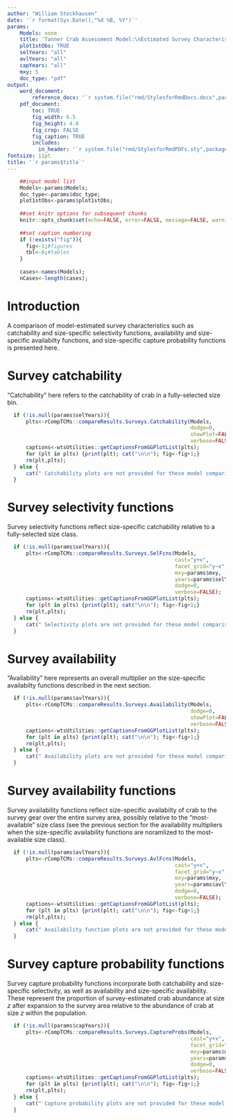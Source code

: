 ```yaml
---
author: "William Stockhausen"
date: '`r format(Sys.Date(),"%d %B, %Y")`'
params: 
    Models: none
    title: 'Tanner Crab Assessment Model:\nEstimated Survey Characteristics' 
    plot1stObs: TRUE
    selYears: "all"
    avlYears: "all"
    capYears: "all"
    mxy: 5
    doc_type: "pdf"
output: 
    word_document: 
        reference_docx: '`r system.file("rmd/StylesforRmdDocs.docx",package="wtsUtilities")`'
    pdf_document: 
        toc: TRUE
        fig_width: 6.5
        fig_height: 4.0
        fig_crop: FALSE
        fig_caption: TRUE
        includes:
          in_header: '`r system.file("rmd/StylesforRmdPDFs.sty",package="wtsUtilities")`'
fontsize: 11pt
title: '`r params$title`'
---
```


```r
    ##input model list
    Models<-params$Models;
    doc_type<-params$doc_type;
    plot1stObs<-params$plot1stObs;
    
    ##set knitr options for subsequent chunks
    knitr::opts_chunk$set(echo=FALSE, error=FALSE, message=FALSE, warning=FALSE, concordance=TRUE, fig.width=6.5, fig.height=6.5, out.width="6.5in",dpi=300)
    
    ##set caption numbering
    if (!exists("fig")){
      fig<-1;#figures
      tbl<-0;#tables
    }
    
    cases<-names(Models);
    nCases<-length(cases);
```

# Introduction
A comparison of model-estimated survey characteristics such as catchability and size-specific selectivity functions, 
availability and size-specific availabilty functions, and size-specific capture probability functions is presented here.

\clearpage

# Survey catchability
"Catchability" here refers to the catchability of crab in a fully-selected size bin.

```r
  if (!is.null(params$selYears)){
      plts<-rCompTCMs::compareResults.Surveys.Catchability(Models,
                                                           dodge=0,
                                                           showPlot=FALSE,
                                                           verbose=FALSE)
      captions<-wtsUtilities::getCaptionsFromGGPlotList(plts);
      for (plt in plts) {print(plt); cat("\n\n"); fig<-fig+1;}
      rm(plt,plts);
  } else {
      cat(" Catchability plots are not provided for these model comparisons.\n\n");
  }
```

\FloatBarrier

\clearpage 

# Survey selectivity functions
Survey selectivity functions reflect size-specific catchability relative to a fully-selected size class.

```r
  if (!is.null(params$selYears)){
      plts<-rCompTCMs::compareResults.Surveys.SelFcns(Models,
                                                      cast="y+x",
                                                      facet_grid="y~x",
                                                      mxy=params$mxy,
                                                      years=params$selYears,
                                                      dodge=0,
                                                      verbose=FALSE);
      captions<-wtsUtilities::getCaptionsFromGGPlotList(plts);
      for (plt in plts) {print(plt); cat("\n\n"); fig<-fig+1;}
      rm(plt,plts);
  } else {
      cat(" Selectivity plots are not provided for these model comparisons.\n\n");
  }
```

\FloatBarrier

\clearpage 

# Survey availability
"Availability" here represents an overall multiplier on the size-specific availabilty functions described in the next section. 

```r
  if (!is.null(params$avlYears)){
      plts<-rCompTCMs::compareResults.Surveys.Availability(Models,
                                                           dodge=0,
                                                           showPlot=FALSE,
                                                           verbose=FALSE)
      captions<-wtsUtilities::getCaptionsFromGGPlotList(plts);
      for (plt in plts) {print(plt); cat("\n\n"); fig<-fig+1;}
      rm(plt,plts);
  } else {
      cat(" Availability plots are not provided for these model comparisons.\n\n");
  }
```

\FloatBarrier

\clearpage 

# Survey availability functions
Survey availability functions reflect size-specific availabilty of crab to the survey gear over the entire survey area, 
possibly relative to the "most-available" size class (see the previous section for the availability multipliers when the 
size-specific availability functions are noramlized to the most-available size class).

```r
  if (!is.null(params$avlYears)){
      plts<-rCompTCMs::compareResults.Surveys.AvlFcns(Models,
                                                      cast="y+x",
                                                      facet_grid="y~x",
                                                      mxy=params$mxy,
                                                      years=params$avlYears,
                                                      dodge=0,
                                                      verbose=FALSE);
      captions<-wtsUtilities::getCaptionsFromGGPlotList(plts);
      for (plt in plts) {print(plt); cat("\n\n"); fig<-fig+1;}
      rm(plt,plts);
  } else {
      cat(" Availability function plots are not provided for these model comparisons.\n\n");
  }
```

\FloatBarrier

\clearpage 

# Survey capture probability functions
Survey capture probability functions incorporate both catchability and size-specific selectivity, 
as well as availability and size-specific availability. These represent the proportion of survey-estimated 
crab abundance at size *z* after expansion to the survey area relative to the abundance of crab at size *z*
within the population.

```r
  if (!is.null(params$capYears)){
      plts<-rCompTCMs::compareResults.Surveys.CaptureProbs(Models,
                                                           cast="y+x",
                                                           facet_grid="y~x",
                                                           mxy=params$mxy,
                                                           years=params$capYears,
                                                           dodge=0,
                                                           verbose=FALSE);
      captions<-wtsUtilities::getCaptionsFromGGPlotList(plts);
      for (plt in plts) {print(plt); cat("\n\n"); fig<-fig+1;}
      rm(plt,plts);
  } else {
      cat(" Capture probability plots are not provided for these model comparisons.\n\n");
  }
```

